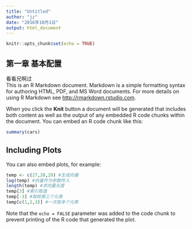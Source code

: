 ```yaml
---
title: "Untitled"
author: "jz"
date: "2016年10月1日"
output: html_document
---
```


```r
knitr::opts_chunk$set(echo = TRUE)
```

## 第一章  基本配置
看看兄啊过  
This is an R Markdown document. Markdown is a simple formatting syntax for authoring HTML, PDF, and MS Word documents. For more details on using R Markdown see <http://rmarkdown.rstudio.com>.

When you click the **Knit** button a document will be generated that includes both content as well as the output of any embedded R code chunks within the document. You can embed an R code chunk like this:

```r
summary(cars)
```

## Including Plots

You can also embed plots, for example:

```r
temp <- c(27,28,29) #生成向量
log(temp) #向量作为参数传入
length(temp) #求向量长度
temp[3] #索引取值
temp[-3] #取除第三个元素
temp[c(1,2,3)] #一次取多个元素
```

Note that the `echo = FALSE` parameter was added to the code chunk to prevent printing of the R code that generated the plot.
